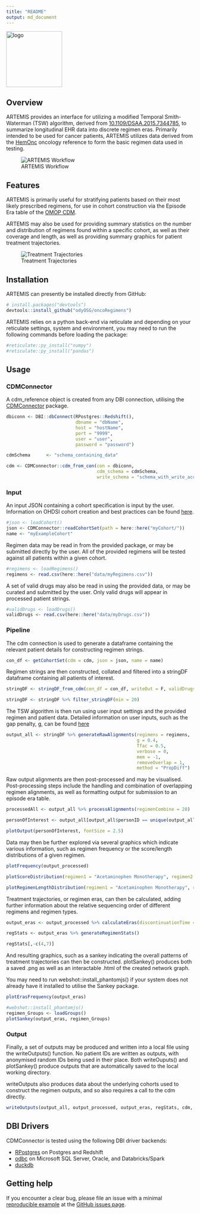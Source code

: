 ```yaml
---
title: "README"
output: md_document
---
```


<img align="center" src="/img/logo_Artemis.png?" alt="logo" title="" width="150"/>

<!-- README.md is generated from README.Rmd. Please edit that file -->

## Overview

ARTEMIS provides an interface for utilizing a modified Temporal Smith-Waterman (TSW) algorithm, derived from [10.1109/DSAA.2015.7344785](https://www.researchgate.net/publication/292331949_Temporal_Needleman-Wunsch), to summarize longitudinal EHR data into discrete regimen eras. Primarily intended to be used for cancer patients, ARTEMIS utilizes data derived from the [HemOnc](https://hemonc.org/wiki/Main_Page) oncology reference to form the basic regimen data used in testing.

![ARTEMIS Workflow](/img/Workflow_Detailed.png?)

## Features

ARTEMIS is primarily useful for stratifying patients based on their most likely prescribed regimens, for use in cohort construction via the Episode Era table of the [OMOP CDM](https://www.ohdsi.org/data-standardization/).

ARTEMIS may also be used for providing summary statistics on the number and distribution of regimens found within a specific cohort, as well as their coverage and length, as well as providing summary graphics for patient treatment trajectories.

![Treatment Trajectories](/img/Networks.png?)

## Installation

ARTEMIS can presently be installed directly from GitHub:

``` r
# install.packages("devtools")
devtools::install_github("odyOSG/oncoRegimens")
```
ARTEMIS relies on a python back-end via reticulate and depending on your reticulate settings, system and environment, you may need to run the following commands before loading the package:

``` r
#reticulate::py_install("numpy")
#reticulate::py_install("pandas")
```

## Usage

### CDMConnector

A cdm_reference object is created from any DBI connection, utilising the [CDMConnector](https://darwin-eu.github.io/CDMConnector/) package.

```r
dbiconn <- DBI::dbConnect(RPostgres::Redshift(),
                          dbname = "dbName",
                          host = "hostName",
                          port = "9999",
                          user = "user",
                          password = "password")

cdmSchema      <- "schema_containing_data"

cdm <- CDMConnector::cdm_from_con(con = dbiconn,
                                  cdm_schema = cdmSchema,
                                  write_schema = "schema_with_write_access")

```

### Input

An input JSON containing a cohort specification is input by the user. Information on OHDSI cohort creation and best practices can be found [here](https://ohdsi.github.io/TheBookOfOhdsi/Cohorts.html).

```r

#json <- loadCohort()
json <- CDMConnector::readCohortSet(path = here::here("myCohort/"))
name <- "myExampleCohort"

```

Regimen data may be read in from the provided package, or may be submitted directly by the user. All of the provided regimens will be tested against all patients within a given cohort.

```r

#regimens <- loadRegimens()
regimens <- read.csv(here::here("data/myRegimens.csv"))

```

A set of valid drugs may also be read in using the provided data, or may be curated and submitted by the user. Only valid drugs will appear in processed patient strings.

```r

#validDrugs <- loadDrugs()
validDrugs <- read.csv(here::here("data/myDrugs.csv"))

```

### Pipeline

The cdm connection is used to generate a dataframe containing the relevant patient details for constructing regimen strings.

```r

con_df <- getCohortSet(cdm = cdm, json = json, name = name)

```

Regimen strings are then constructed, collated and filtered into a stringDF dataframe containing all patients of interest.

```r

stringDF <- stringDF_from_cdm(con_df = con_df, writeOut = F, validDrugs = validDrugs)

stringDF <- stringDF %>% filter_stringDF(min = 20)

```

The TSW algorithm is then run using user input settings and the provided regimen and patient data. Detailed information on user inputs, such as the gap penalty, g, can be found [here](www.github.com/odyOSG/oncoRegimens)

```r

output_all <- stringDF %>% generateRawAlignments(regimens = regimens,
                                                 g = 0.4,
                                                 Tfac = 0.5,
                                                 verbose = 0,
                                                 mem = -1,
                                                 removeOverlap = 1,
                                                 method = "PropDiff")

```

Raw output alignments are then post-processed and may be visualised. Post-processing steps include the handling and combination of overlapping regimen alignments, as well as formatting output for submission to an episode era table.

```r

processedAll <- output_all %>% processAlignments(regimenCombine = 28)

personOfInterest <- output_all[output_all$personID == unique(output_all$personID)[1337],]

plotOutput(personOfInterest, fontSize = 2.5)

```

Data may then be further explored via several graphics which indicate various information, such as regimen frequency or the score/length distributions of a given regimen.

```r

plotFrequency(output_processed)

plotScoreDistribution(regimen1 = "Acetaminophen Monotherapy", regimen2 = "Ibuprofen Monotherapy", processedAll = output_processed)

plotRegimenLengthDistribution(regimen1 = "Acetaminophen Monotherapy", regimen2 = "Ibuprofen Monotherapy", processedAll = output_processed)

```

Treatment trajectories, or regimen eras, can then be calculated, adding further information about the relative sequencing order of different regimens and regimen types.

```r

output_eras <- output_processed %>% calculateEras(discontinuationTime = 90)

regStats <- output_eras %>% generateRegimenStats()

regStats[,-c(4,7)]

```

And resulting graphics, such as a sankey indicating the overall patterns of treatment trajectories can then be constructed. plotSankey() produces both a saved .png as well as an interactable .html of the created network graph.

You may need to run webshot::install_phantomjs() if your system does not already have it installed to utilise the Sankey package.

```r

plotErasFrequency(output_eras)

#webshot::install_phantomjs()
regimen_Groups <- loadGroups()
plotSankey(output_eras, regimen_Groups)

```

### Output

Finally, a set of outputs may be produced and written into a local file using the writeOutputs() function. No patient IDs are written as outputs, with anonymised random IDs being used in their place. Both writeOuputs() and plotSankey() produce outputs that are automatically saved to the local working directory.

writeOutputs also produces data about the underlying cohorts used to construct the regimen outputs, and so also requires a call to the cdm directly.

```r

writeOutputs(output_all, output_processed, output_eras, regStats, cdm, con_df, stringDF)

```

## DBI Drivers

CDMConnector is tested using the following DBI driver backends:

-   [RPostgres](https://rpostgres.r-dbi.org/reference/postgres) on Postgres and Redshift
-   [odbc](https://solutions.posit.co/connections/db/r-packages/odbc/) on Microsoft SQL Server, Oracle, and Databricks/Spark
-   [duckdb](https://duckdb.org/docs/api/r)

## Getting help

If you encounter a clear bug, please file an issue with a minimal [reproducible example](https://reprex.tidyverse.org/) at the [GitHub issues page](https://github.com/OdyOSG/oncoRegimens/issues).
